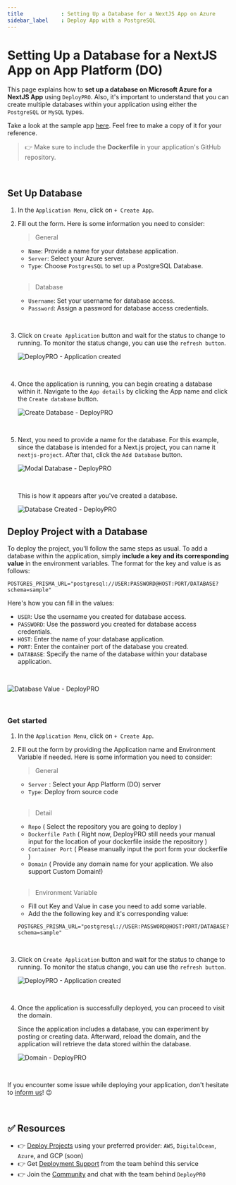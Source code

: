 ---
title            : Setting Up a Database for a NextJS App on Azure
sidebar_label    : Deploy App with a PostgreSQL
---

# Setting Up a Database for a NextJS App on App Platform (DO)

This page explains how to **set up a database on Microsoft Azure for a NextJS App**  using `DeployPRO`. Also, it's important to understand that you can create multiple databases within your application using either the `PostgreSQL` or `MySQL` types.

Take a look at the sample app [here](https://github.com/app-generator/deploypro-nextjs-pgsql). Feel free to make a copy of it for your reference.

> 👉 Make sure to include the **Dockerfile** in your application's GitHub repository.

<br />

## Set Up Database

1. In the `Application Menu`, click on `+ Create App`.
2. Fill out the form. Here is some information you need to consider:

    > General

    - `Name`: Provide a name for your database application.
    - `Server`: Select your Azure server.
    - `Type`: Choose `PostgresSQL` to set up a PostgreSQL Database.

    <br />

    > Database

    - `Username`: Set your username for database access.
    - `Password`: Assign a password for database access credentials.

<br />

3. Click on `Create Application` button and wait for the status to change to running. To monitor the status change, you can use the `refresh button`.

    ![DeployPRO - Application created](https://github.com/app-generator/deploypro-docs/assets/46531367/92f657e4-d6bb-4364-b92e-62a3e08f7f93)

<br />

4. Once the application is running, you can begin creating a database within it. Navigate to the `App details` by clicking the App name and click the `Create database` button.

    ![Create Database - DeployPRO](https://github.com/app-generator/deploypro-docs/assets/46531367/f65c8467-26a8-4bec-80d1-8c987df3c8b7)

<br />

5. Next, you need to provide a name for the database. For this example, since the database is intended for a Next.js project, you can name it `nextjs-project`. After that, click the `Add Database` button.

    ![Modal Database - DeployPRO](https://github.com/app-generator/deploypro-docs/assets/46531367/41e38328-60b3-401b-b27a-6d3d464ccce1)

    <br />

    This is how it appears after you've created a database.

    ![Database Created - DeployPRO](https://github.com/app-generator/deploypro-docs/assets/46531367/1fc0e833-5397-4637-a009-0352898a5f41)


## Deploy Project with a Database

To deploy the project, you'll follow the same steps as usual. To add a database within the application, simply **include a key and its corresponding value** in the environment variables. The format for the key and value is as follows:

```env
POSTGRES_PRISMA_URL="postgresql://USER:PASSWORD@HOST:PORT/DATABASE?schema=sample"
```

Here's how you can fill in the values:

- `USER`: Use the username you created for database access.
- `PASSWORD`: Use the password you created for database access credentials.
- `HOST`: Enter the name of your database application.
- `PORT`: Enter the container port of the database you created.
- `DATABASE`: Specify the name of the database within your database application.

<br />

![Database Value - DeployPRO](https://github.com/app-generator/deploypro-docs/assets/46531367/55d6d592-3eef-4b77-a7a2-712fc223fa22)

<br />

### Get started

1. In the `Application Menu`, click on `+ Create App`.
2. Fill out the form by providing the Application name and Environment Variable if needed. Here is some information you need to consider:

    > General

    - `Server` : Select your App Platform (DO) server
    - `Type`: Deploy from source code

    <br />

    > Detail

    - `Repo` ( Select the repository you are going to deploy )
    - `Dockerfile Path` ( Right now, DeployPRO still needs your manual input for the location of your dockerfile inside the repository )
    - `Container Port` ( Please manually input the port form your dockerfile )
    - `Domain` ( Provide any domain name for your application. We also support Custom Domain!)

    <br />

    > Environment Variable

    - Fill out Key and Value in case you need to add some variable.
    - Add the the following key and it's corresponding value:
    
    ```env
    POSTGRES_PRISMA_URL="postgresql://USER:PASSWORD@HOST:PORT/DATABASE?schema=sample"
    ```

<br />

3. Click on `Create Application` button and wait for the status to change to running. To monitor the status change, you can use the `refresh button`.

    ![DeployPRO - Application created](https://github.com/app-generator/deploypro-docs/assets/46531367/8367dbf0-2465-426b-8312-63e600bf4d5c)

<br />

4. Once the application is successfully deployed, you can proceed to visit the domain.

    Since the application includes a database, you can experiment by posting or creating data. Afterward, reload the domain, and the application will retrieve the data stored within the database.

    ![Domain - DeployPRO](https://github.com/app-generator/deploypro-docs/assets/46531367/4a760a99-4d89-4be8-97d4-76be14422bce)

<br />

If you encounter some issue while deploying your application, don't hesitate to [inform us](https://discord.gg/qQhjQZhnur)! 😉

<br />

## ✅ Resources

- 👉 [Deploy Projects](https://deploypro.dev/) using your preferred provider: `AWS`, `DigitalOcean`, `Azure`, and GCP (soon)
- 👉 Get [Deployment Support](https://deploypro.dev/support/) from the team behind this service
- 👉 Join the [Community](https://discord.gg/qQhjQZhnur) and chat with the team behind `DeployPRO`